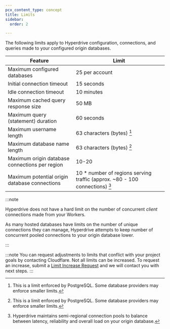 ```yaml
---
pcx_content_type: concept
title: Limits
sidebar:
  order: 2

---
```


The following limits apply to Hyperdrive configuration, connections, and queries made to your configured origin databases.

| Feature                                        | Limit                                                                                 |
| ---------------------------------------------- | ------------------------------------------------------------------------------------- |
| Maximum configured databases                   | 25 per account                                                                        |
| Initial connection timeout                     | 15 seconds                                                                            |
| Idle connection timeout                        | 10 minutes                                                                            |
| Maximum cached query response size             | 50 MB                                                                                 |
| Maximum query (statement) duration             | 60 seconds                                                                            |
| Maximum username length                        | 63 characters (bytes) [^1]                                                            |
| Maximum database name length                   | 63 characters (bytes) [^1]                                                            |
| Maximum origin database connections per region | 10-20                                                                                 |
| Maximum potential origin database connections  | 10 \* number of regions serving traffic (approx. \~80 - 100 connections) [^2]         |

:::note

Hyperdrive does not have a hard limit on the number of concurrent *client* connections made from your Workers.

As many hosted databases have limits on the number of unique connections they can manage, Hyperdrive attempts to keep number of concurrent pooled connections to your origin database lower.

:::

[^1]: This is a limit enforced by PostgreSQL. Some database providers may enforce smaller limits.

[^2]: Hyperdrive maintains semi-regional connection pools to balance between latency, reliability and overall load on your origin database.

:::note
You can request adjustments to limits that conflict with your project goals by contacting Cloudflare. Not all limits can be increased. To request an increase, submit a [Limit Increase Request](https://forms.gle/ukpeZVLWLnKeixDu7) and we will contact you with next steps.
:::
